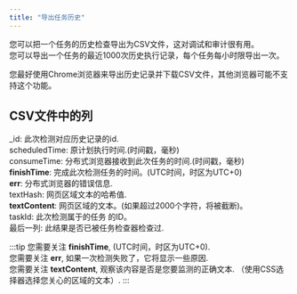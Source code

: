---
title: "导出任务历史"
---

您可以把一个任务的历史检查导出为CSV文件，这对调试和审计很有用。  
您可以导出一个任务的最近1000次历史执行记录，每个任务每小时限导出一次。 

您最好使用Chrome浏览器来导出历史记录并下载CSV文件，其他浏览器可能不支持这个功能。  

## CSV文件中的列  

_id: 此次检测对应历史记录的id.  
scheduledTime: 原计划执行时间.(时间戳，毫秒)  
consumeTime: 分布式浏览器接收到此次任务的时间.(时间戳，毫秒)  
**finishTime**: 完成此次检测任务的时间。(UTC时间，时区为UTC+0)   
**err**: 分布式浏览器的错误信息.  
textHash: 网页区域文本的哈希值.  
**textContent**: 网页区域的文本。(如果超过2000个字符，将被截断)。  
taskId: 此次检测属于的任务 的ID。  
最后一列: 此结果是否已被任务检查器检查过.  

:::tip
您需要关注 **finishTime**, (UTC时间，时区为UTC+0).  
您需要关注 **err**, 如果一次检测失败了，它将显示一些原因.  
您需要关注 **textContent**, 观察该内容是否是您要监测的正确文本. （使用CSS选择器选择您关心的区域的文本）.
:::





